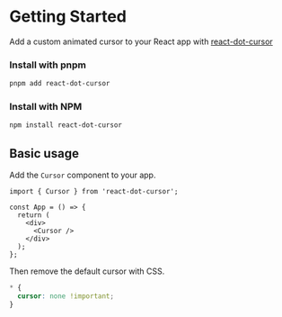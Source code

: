 # Getting Started

Add a custom animated cursor to your React app with <a href="https://github.com/GuiEpi/react-dot-cursor" target="_blank" rel="noopener noreferrer">react-dot-cursor</a>

### Install with pnpm

```sh
pnpm add react-dot-cursor
```

### Install with NPM

```sh
npm install react-dot-cursor
```

## Basic usage

Add the `Cursor` component to your app.

```tsx
import { Cursor } from 'react-dot-cursor';

const App = () => {
  return (
    <div>
      <Cursor />
    </div>
  );
};
```

Then remove the default cursor with CSS.

```css
* {
  cursor: none !important;
}
```
